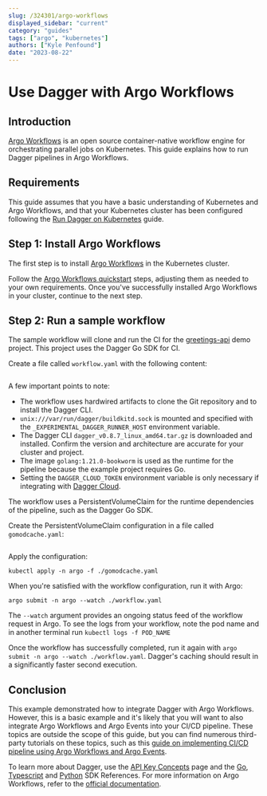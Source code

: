 ```yaml
---
slug: /324301/argo-workflows
displayed_sidebar: "current"
category: "guides"
tags: ["argo", "kubernetes"]
authors: ["Kyle Penfound"]
date: "2023-08-22"
---
```



# Use Dagger with Argo Workflows

## Introduction

[Argo Workflows](https://argoproj.github.io/argo-workflows/) is an open source container-native workflow engine for orchestrating parallel jobs on Kubernetes. This guide explains how to run Dagger pipelines in Argo Workflows.

## Requirements

This guide assumes that you have a basic understanding of Kubernetes and Argo Workflows, and that your Kubernetes cluster has been configured following the [Run Dagger on Kubernetes](https://docs.dagger.io/194031/kubernetes) guide.

## Step 1: Install Argo Workflows

The first step is to install [Argo Workflows](https://argoproj.github.io/argo-workflows/) in the Kubernetes cluster.

Follow the [Argo Workflows quickstart](https://github.com/argoproj/argo-workflows/blob/master/docs/quick-start.md) steps, adjusting them as needed to your own requirements. Once you've successfully installed Argo Workflows in your cluster, continue to the next step.

## Step 2: Run a sample workflow

The sample workflow will clone and run the CI for the [greetings-api](https://github.com/kpenfound/greetings-api) demo project. This project uses the Dagger Go SDK for CI.

Create a file called `workflow.yaml` with the following content:

```yaml file=./snippets/argo-workflows/workflow.yaml
```

A few important points to note:

- The workflow uses hardwired artifacts to clone the Git repository and to install the Dagger CLI.
- `unix:///var/run/dagger/buildkitd.sock` is mounted and specified with the `_EXPERIMENTAL_DAGGER_RUNNER_HOST` environment variable.
- The Dagger CLI `dagger_v0.8.7_linux_amd64.tar.gz` is downloaded and installed. Confirm the version and architecture are accurate for your cluster and project.
- The image `golang:1.21.0-bookworm` is used as the runtime for the pipeline because the example project requires Go.
- Setting the `DAGGER_CLOUD_TOKEN` environment variable is only necessary if integrating with [Dagger Cloud](https://dagger.cloud/).

The workflow uses a PersistentVolumeClaim for the runtime dependencies of the pipeline, such as the Dagger Go SDK.

Create the PersistentVolumeClaim configuration in a file called `gomodcache.yaml`:

```yaml file=./snippets/argo-workflows/gomodcache.yaml
```

Apply the configuration:

 `kubectl apply -n argo -f ./gomodcache.yaml`

When you're satisfied with the workflow configuration, run it with Argo:

`argo submit -n argo --watch ./workflow.yaml`

The `--watch` argument provides an ongoing status feed of the workflow request in Argo. To see the logs from your workflow, note the pod name and in another terminal run `kubectl logs -f POD_NAME`

Once the workflow has successfully completed, run it again with `argo submit -n argo --watch ./workflow.yaml`. Dagger's caching should result in a significantly faster second execution.

## Conclusion

This example demonstrated how to integrate Dagger with Argo Workflows. However, this is a basic example and it's likely that you will want to also integrate Argo Workflows and Argo Events into your CI/CD pipeline. These topics are outside the scope of this guide, but you can find numerous third-party tutorials on these topics, such as this [guide on implementing CI/CD pipeline using Argo Workflows and Argo Events](https://medium.com/atlantbh/implementing-ci-cd-pipeline-using-argo-workflows-and-argo-events-6417dd157566).

To learn more about Dagger, use the [API Key Concepts](../api/975146-concepts.mdx) page and the [Go](https://pkg.go.dev/dagger.io/dagger), [Typescript](../sdk/typescript/reference/modules.md) and [Python](https://dagger-io.readthedocs.org/) SDK References. For more information on Argo Workflows, refer to the [official documentation](https://argoproj.github.io/argo-workflows/#documentation).
